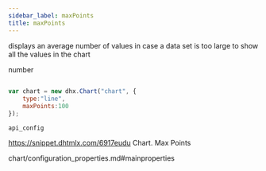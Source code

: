 ```yaml
---
sidebar_label: maxPoints
title: maxPoints
---
```



          


<Short>
 
displays an average number of values in case a data set is too large to show all the values in the chart





</Short>



<Type>
 number


</Type>


~~~js
 
var chart = new dhx.Chart("chart", {
	type:"line",
	maxPoints:100
});


~~~
	api_config

<Descr>
 



</Descr>



https://snippet.dhtmlx.com/6917eudu	Chart. Max Points


chart/configuration_properties.md#mainproperties